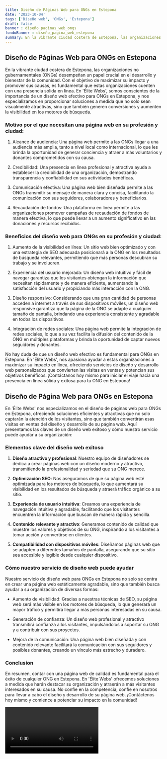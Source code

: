 ```yaml
---
title: Diseño de Páginas Web para ONGs en Estepona
date: '2023-10-04'
tags: ['Diseño web', 'ONGs', 'Estepona']
draft: false
banner : diseño_paginas_web_ongs
fondoBanner : diseño_pagina_web_estepona
summary: En la vibrante ciudad costera de Estepona, las organizaciones no gubernamentales (ONGs) desempeñan un papel crucial en el desarrollo y bienestar de la comunidad. Con el objetivo de maximizar su impacto y promover sus causas, es fundamental que estas organizaciones cuenten con una presencia sólida en línea. En 'Élite Webs', somos conscientes de la importancia de un diseño web efectivo para ONGs en Estepona, y nos especializamos en proporcionar soluciones a medida que no solo sean visualmente atractivas, sino que también generen conversiones y aumenten la visibilidad en los motores de búsqueda.
---
```


## Diseño de Páginas Web para ONGs en Estepona

En la vibrante ciudad costera de Estepona, las organizaciones no gubernamentales (ONGs) desempeñan un papel crucial en el desarrollo y bienestar de la comunidad. Con el objetivo de maximizar su impacto y promover sus causas, es fundamental que estas organizaciones cuenten con una presencia sólida en línea. En 'Élite Webs', somos conscientes de la importancia de un diseño web efectivo para ONGs en Estepona, y nos especializamos en proporcionar soluciones a medida que no solo sean visualmente atractivas, sino que también generen conversiones y aumenten la visibilidad en los motores de búsqueda.

### Motivo por el que necesitan una página web en su profesión y ciudad:

1. Alcance de audiencia: Una página web permite a las ONGs llegar a una audiencia más amplia, tanto a nivel local como internacional, lo que les brinda la oportunidad de generar conciencia y atraer a más voluntarios y donantes comprometidos con su causa.

2. Credibilidad: Una presencia en línea profesional y atractiva ayuda a establecer la credibilidad de una organización, demostrando transparencia y confiabilidad en sus actividades benéficas.

3. Comunicación efectiva: Una página web bien diseñada permite a las ONGs transmitir su mensaje de manera clara y concisa, facilitando la comunicación con sus seguidores, colaboradores y beneficiarios.

4. Recaudación de fondos: Una plataforma en línea permite a las organizaciones promover campañas de recaudación de fondos de manera efectiva, lo que puede llevar a un aumento significativo en las donaciones y recursos recibidos.

### Beneficios del diseño web para ONGs en su profesión y ciudad:

1. Aumento de la visibilidad en línea: Un sitio web bien optimizado y con una estrategia de SEO adecuada posicionará a la ONG en los resultados de búsqueda relevantes, permitiendo que más personas descubran su trabajo y se involucren.

2. Experiencia del usuario mejorada: Un diseño web intuitivo y fácil de navegar garantiza que los visitantes obtengan la información que necesitan rápidamente y de manera eficiente, aumentando la satisfacción del usuario y propiciando más interacción con la ONG.

3. Diseño responsivo: Considerando que una gran cantidad de personas acceden a internet a través de sus dispositivos móviles, un diseño web responsive garantiza que la página de la ONG se adapte a cualquier tamaño de pantalla, brindando una experiencia consistente y agradable en todos los dispositivos.

4. Integración de redes sociales: Una página web permite la integración de redes sociales, lo que a su vez facilita la difusión del contenido de la ONG en múltiples plataformas y brinda la oportunidad de captar nuevos seguidores y donantes.

No hay duda de que un diseño web efectivo es fundamental para ONGs en Estepona. En 'Élite Webs', nos apasiona ayudar a estas organizaciones a maximizar su impacto en línea, ofreciendo servicios de diseño y desarrollo web personalizados que convierten las visitas en ventas y potencian sus objetivos benéficos. ¡Contáctanos hoy mismo para iniciar el viaje hacia una presencia en línea sólida y exitosa para tu ONG en Estepona!

<GifSeo />

<Cta />

## Diseño de Página Web para ONGs en Estepona

En 'Élite Webs' nos especializamos en el diseño de páginas web para ONGs en Estepona, ofreciendo soluciones eficientes y atractivas que no solo captarán la atención de los visitantes, sino que también convertirán esas visitas en ventas del diseño y desarrollo de su página web. Aquí presentamos las claves de un diseño web exitoso y cómo nuestro servicio puede ayudar a su organización:

### Elementos clave del diseño web exitoso

1. **Diseño atractivo y profesional**: Nuestro equipo de diseñadores se dedica a crear páginas web con un diseño moderno y atractivo, transmitiendo la profesionalidad y seriedad que su ONG merece.

2. **Optimización SEO**: Nos aseguramos de que su página web esté optimizada para los motores de búsqueda, lo que aumentará su visibilidad en los resultados de búsqueda y atraerá tráfico orgánico a su sitio.

3. **Experiencia de usuario intuitiva**: Creamos una experiencia de navegación intuitiva y agradable, facilitando que los visitantes encuentren la información que buscan de manera rápida y sencilla.

4. **Contenido relevante y atractivo**: Generamos contenido de calidad que muestre los valores y objetivos de su ONG, inspirando a los visitantes a tomar acción y convertirse en clientes.

5. **Compatibilidad con dispositivos móviles**: Diseñamos páginas web que se adapten a diferentes tamaños de pantalla, asegurando que su sitio sea accesible y legible desde cualquier dispositivo.

### Cómo nuestro servicio de diseño web puede ayudar

Nuestro servicio de diseño web para ONGs en Estepona no solo se centra en crear una página web estéticamente agradable, sino que también busca ayudar a su organización de diversas formas:

- Aumento de visibilidad: Gracias a nuestras técnicas de SEO, su página web será más visible en los motores de búsqueda, lo que generará un mayor tráfico y permitirá llegar a más personas interesadas en su causa.

- Generación de confianza: Un diseño web profesional y atractivo transmitirá confianza a los visitantes, impulsándolos a soportar su ONG y a contribuir con sus proyectos.

- Mejora de la comunicación: Una página web bien diseñada y con contenido relevante facilitará la comunicación con sus seguidores y posibles donantes, creando un vínculo más estrecho y duradero.

### Conclusion

En resumen, contar con una página web de calidad es fundamental para el éxito de cualquier ONG en Estepona. En 'Élite Webs' ofrecemos soluciones a medida que harán destacar su organización y atraerán a más visitantes interesados en su causa. No confíe en la competencia, confíe en nosotros para llevar a cabo el diseño y desarrollo de su página web. ¡Contáctenos hoy mismo y comience a potenciar su impacto en la comunidad!

<Video />

<CtaBot job='ONGs' city='Estepona'/>

<Gmaps query='Estepona+españa+maps' />